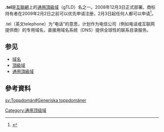 '''.tel'''是[[互联网|互聯網]]上的[[通用頂級域|通用頂級域]]（gTLD）名之一。2008年12月3日正式部署。商标持有者在2009年2月2日之前可以优先申请注册，2月3日起任何人都可以申请<ref>{{cite web |url=http://www.networksolutions.com/domain-name-registration/tel-sunrise.jsp?siteid=100&channelid=P13C100S1N0B2A1D527E0000V104 |title=Tell the World How to Find You with a .Tel! |accessdate=2008-12-04 |publisher=Network Solutions |archive-date=2008-12-06 |archive-url=https://web.archive.org/web/20081206062904/http://www.networksolutions.com/domain-name-registration/tel-sunrise.jsp?siteid=100&channelid=P13C100S1N0B2A1D527E0000V104 |dead-url=no }}</ref>。

.tel（英文telephone）为“电话”的意思，计划作为电信公司（例如电话或互联网提供商）的专用域名，直接用域名系统（DNS）提供全球性的联系目录服务。

== 参见 ==
* [[域名|域名]]
* [[頂級域|頂級域]]
* [[通用頂級域|通用頂級域]]

== 參考資料 ==
<div class="references-small">
<references />
</div>

{{Internet-stub}}
{{通用頂級域}}

[[Category:通用顶级域|Category:通用顶级域]]

[[sv:Toppdomän#Generiska_toppdomäner|sv:Toppdomän#Generiska toppdomäner]]